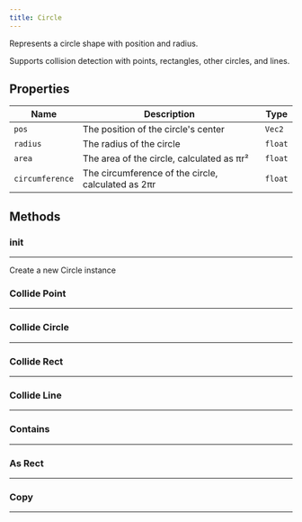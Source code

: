 ```yaml
---
title: Circle
---
```


Represents a circle shape with position and radius.

Supports collision detection with points, rectangles, other circles, and lines.

## Properties
| Name | Description | Type |
| --- | --- | --- |
| `pos` | The position of the circle's center | `Vec2` |
| `radius` | The radius of the circle | `float` |
| `area` | The area of the circle, calculated as πr² | `float` |
| `circumference` | The circumference of the circle, calculated as 2πr | `float` |

## Methods

### init
---
Create a new Circle instance

### Collide Point
---

### Collide Circle
---

### Collide Rect
---

### Collide Line
---

### Contains
---

### As Rect
---

### Copy
---
